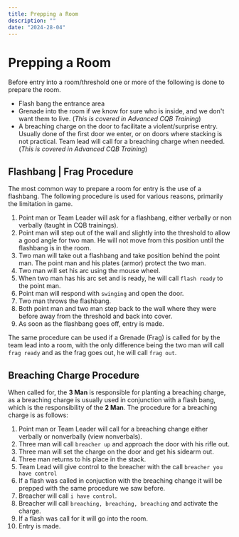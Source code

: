 ```yaml
---
title: Prepping a Room
description: ""
date: "2024-28-04"
---
```


# Prepping a Room

Before entry into a room/threshold one or more of the following is done to prepare the room.

- Flash bang the entrance area
- Grenade into the room if we know for sure who is inside, and we don't want them to live. (*This is covered in Advanced CQB Training*)
- A breaching charge on the door to facilitate a violent/surprise entry. Usually done of the first door we enter, or on doors where stacking is not practical. Team lead will call for a breaching charge when needed. (*This is covered in Advanced CQB Training*)


## Flashbang | Frag Procedure

The most common way to prepare a room for entry is the use of a flashbang. The following procedure is used for various reasons, primarily the limitation in game.

1. Point man or Team Leader will ask for a flashbang, either verbally or non verbally (taught in CQB trainings).
2. Point man will step out of the wall and slightly into the threshold to allow a good angle for two man. He will not move from this position until the flashbang is in the room.
3. Two man will take out a flashbang and take position behind the point man. The point man and his plates (armor) protect the two man.
4. Two man will set his arc using the mouse wheel.
5. When two man has his arc set and is ready, he will call `flash ready` to the point man.
6. Point man will respond with `swinging` and open the door.
7. Two man throws the flashbang.
8. Both point man and two man step back to the wall where they were before away from the threshold and back into cover.
9. As soon as the flashbang goes off, entry is made.

The same procedure can be used if a Grenade (Frag) is called for by the team lead into a room, with the only difference being the two man will call `frag ready` and as the frag goes out, he will call `frag out`.

## Breaching Charge Procedure

When called for, the **3 Man** is responsible for planting a breaching charge, as a breaching charge is usually used in conjunction with a flash bang, which is the responsibility of the **2 Man**. The procedure for a breaching charge is as follows:

1. Point man or Team Leader will call for a breaching change either verbally or nonverbally (view nonverbals).
2. Three man will call `breacher up` and approach the door with his rifle out.
3. Three man will set the charge on the door and get his sidearm out.
4. Three man returns to his place in the stack.
5. Team Lead will give control to the breacher with the call `breacher you have control`
6. If a flash was called in conjuction with the breaching change it will be prepped with the same procedure we saw before.
7. Breacher will call `i have control`. 
8. Breacher will call `breaching, breaching, breaching` and activate the charge.
9. If a flash was call for it will go into the room.
10. Entry is made. 